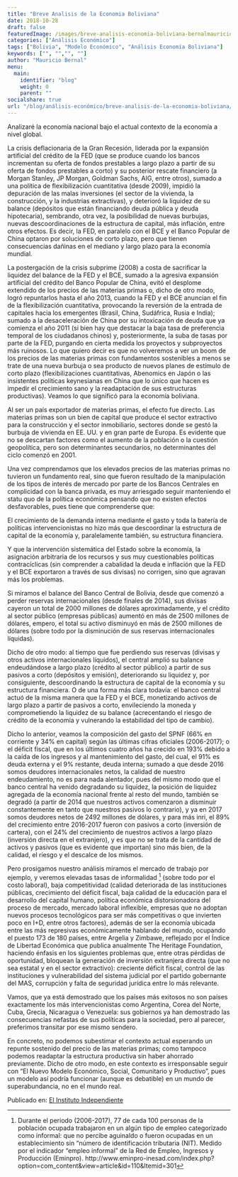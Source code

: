 ```yaml
---
title: "Breve Analisis de la Economia Boliviana"
date: 2018-10-28
draft: false
featuredImage: /images/breve-analisis-economia-boliviana-bernalmauricio.jpg
categories: ["Análisis Económico"]
tags: ["Bolivia", "Modelo Económico", "Análisis Economía Boliviana"]
keywords: ["", "","", ""]
author: "Mauricio Bernal"
menu:
  main:
    identifier: "blog"
    weight: 0 
    parent: ""
socialshare: true
url: "/blog/análisis-económico/breve-analisis-de-la-economia-boliviana/"
---
```


Analizaré la economía nacional bajo el actual contexto de la economía a nivel global.

La crisis deflacionaria de la Gran Recesión, liderada por la expansión artificial del crédito de la FED (que se produce cuando los bancos incrementan su oferta de fondos prestables a largo plazo a partir de su oferta de fondos prestables a corto) y su posterior rescate financiero (a Morgan Stanley, JP Morgan, Goldman Sachs, AIG, entre otros), sumado a una política de flexibilización cuantitativa (desde 2009), impidió la depuración de las malas inversiones (el sector de la vivienda, la construcción, y la industrias extractivas), y deterioró la liquidez de su balance (depósitos que están financiando deuda pública y deuda hipotecaria), sembrando, otra vez, la posibilidad de nuevas burbujas, nuevas descoordinaciones de la estructura de capital, más inflación, entre otros efectos. Es decir, la FED, en paralelo con el BCE y el Banco Popular de China optaron por soluciones de corto plazo, pero que tienen consecuencias dañinas en el mediano y largo plazo para la economía mundial.

La postergación de la crisis subprime (2008) a costa de sacrificar la liquidez del balance de la FED y el BCE, sumado a la agresiva expansión artificial del crédito del Banco Popular de China, evitó el desplome extendido de los precios de las materias primas o, dicho de otro modo, logró repuntarlos hasta el año 2013, cuando la FED y el BCE anuncian el fin de la flexibilización cuantitativa, provocando la reversión de la entrada de capitales hacia los emergentes (Brasil, China, Sudáfrica, Rusia e India); sumado a la desaceleración de China por su intoxicación de deuda que ya comienza el año 2011 (si bien hay que destacar la baja tasa de preferencia temporal de los ciudadanos chinos) y, posteriormente, la suba de tasas por parte de la FED, purgando en cierta medida los proyectos y subproyectos más ruinosos. Lo que quiero decir es que no volveremos a ver un boom de los precios de las materias primas con fundamentos sostenibles a menos se trate de una nueva burbuja o sea producto de nuevos planes de estímulo de corto plazo (flexibilizaciones cuantitativas, Abenomics en Japón o las insistentes políticas keynesianas en China que lo único que hacen es impedir el crecimiento sano y la readaptación de sus estructuras productivas). Veamos lo que significó para la economía boliviana.

Al ser un país exportador de materias primas, el efecto fue directo. Las materias primas son un bien de capital que produce el sector extractivo para la construcción y el sector inmobiliario, sectores donde se gestó la burbuja de vivienda en EE. UU. y en gran parte de Europa. Es evidente que no se descartan factores como el aumento de la población o la cuestión geopolítica, pero son determinantes secundarios, no determinantes del ciclo comenzó en 2001.

Una vez comprendamos que los elevados precios de las materias primas no tuvieron un fundamento real, sino que fueron resultado de la manipulación de los tipos de interés de mercado por parte de los Bancos Centrales en complicidad con la banca privada, es muy arriesgado seguir manteniendo el statu quo de la política económica pensando que no existen efectos desfavorables, pues tiene que comprenderse que:

El crecimiento de la demanda interna mediante el gasto y toda la batería de políticas intervencionistas no hizo más que descoordinar la estructura de capital de la economía y, paralelamente también, su estructura financiera.

Y que la intervención sistemática del Estado sobre la economía, la asignación arbitraria de los recursos y sus muy cuestionables políticas contracíclicas (sin comprender a cabalidad la deuda e inflación que la FED y el BCE exportaron a través de sus divisas) no corrigen, sino que agravan más los problemas.

Si miramos el balance del Banco Central de Bolivia, desde que comenzó a perder reservas internacionales (desde finales de 2014), sus divisas cayeron un total de 2000 millones de dólares aproximadamente, y el crédito al sector público (empresas públicas) aumentó en más de 2500 millones de dólares, empero, el total su activo disminuyó en más de 2500 millones de dólares (sobre todo por la disminución de sus reservas internacionales líquidas).

Dicho de otro modo: al tiempo que fue perdiendo sus reservas (divisas y otros activos internacionales líquidos), el central amplió su balance endeudándose a largo plazo (crédito al sector público) a partir de sus pasivos a corto (depósitos y emisión), deteriorando su liquidez y, por consiguiente, descoordinando la estructura de capital de la economía y su estructura financiera. O de una forma más clara todavía: el banco central actuó de la misma manera que la FED y el BCE, monetizando activos de largo plazo a partir de pasivos a corto, envileciendo la moneda y comprometiendo la liquidez de su balance (acrecentando el riesgo de crédito de la economía y vulnerando la estabilidad del tipo de cambio).

Dicho lo anterior, veamos la composición del gasto del SPNF (66% en corriente y 34% en capital) según las últimas cifras oficiales (2006-2017); o el déficit fiscal, que en los últimos cuatro años ha crecido en 193% debido a la caída de los ingresos y al mantenimiento del gasto, del cual, el 91% es deuda externa y el 9% restante, deuda interna; sumado a que desde 2016 somos deudores internacionales netos, la calidad de nuestro endeudamiento, no es para nada alentador, pues del mismo modo que el banco central ha venido degradando su liquidez, la posición de liquidez agregada de la economía nacional frente al resto del mundo, también se degradó (a partir de 2014 que nuestros activos comenzaron a disminuir constantemente en tanto que nuestros pasivos lo contrario), y ya en 2017 somos deudores netos de 2492 millones de dólares, y para más inri, el 89% del crecimiento entre 2016-2017 fueron con pasivos a corto (inversión de cartera), con el 24% del crecimiento de nuestros activos a largo plazo (inversión directa en el extranjero), y es que no se trata de la cantidad de activos y pasivos (que es evidente que importan) sino más bien, de la calidad, el riesgo y el descalce de los mismos.

Pero prosigamos nuestro análisis miramos el mercado de trabajo por ejemplo, y veremos elevadas tasas de informalidad [^1] (sobre todo por el costo laboral), baja competitividad (calidad deteriorada de las instituciones públicas, crecimiento del déficit fiscal, baja calidad de la educación para el desarrollo del capital humano, política económica distorsionadora del proceso de mercado, mercado laboral inflexible, empresas que no adoptan nuevos procesos tecnológicos para ser más competitivas o que invierten poco en I+D, entre otros factores), además de ser la economía ubicada entre las más represivas económicamente hablando del mundo, ocupando el puesto 173 de 180 países, entre Argelia y Zimbawe, reflejado por el Índice de Libertad Económica que publica anualmente The Heritage Foundation, haciendo énfasis en los siguientes problemas que, entre otras pérdidas de oportunidad, bloquean la generación de inversión extranjera directa (que no sea estatal y en el sector extractivo): creciente déficit fiscal, control de las instituciones y vulnerabilidad del sistema judicial por el partido gobernante del MAS, corrupción y falta de seguridad jurídica entre lo más relevante.

Vamos, que ya está demostrado que los países más exitosos no son países exactamente los más intervencionistas como Argentina, Corea del Norte, Cuba, Grecia, Nicaragua o Venezuela: sus gobiernos ya han demostrado las consecuencias nefastas de sus políticas para la sociedad, pero al parecer, preferimos transitar por ese mismo sendero.

En concreto, no podemos subestimar el contexto actual esperando un repunte sostenido del precio de las materias primas; como tampoco podemos readaptar la estructura productiva sin haber ahorrado previamente. Dicho de otro modo, en este contexto es irresponsable seguir con “El Nuevo Modelo Económico, Social, Comunitario y Productivo”, pues un modelo así podría funcionar (aunque es debatible) en un mundo de superabundancia, no en el mundo real.

Publicado en: [El Instituto Independiente](https://independent.typepad.com/elindependent/2018/10/breve-an%C3%A1lisis-de-la-situaci%C3%B3n-econ%C3%B3mica-de-bolivia.html)

[^1]: Durante el periodo (2006-2017), 77 de cada 100 personas de la población ocupada trabajaron en un algún tipo de empleo categorizado como informal: que no percibe aguinaldo o fueron ocupadas en un establecimiento sin “número de identificación tributaria (NIT). Medido por el indicador “empleo informal” de la Red de Empleo, Ingresos y Producción (Eminpro). http://www.eminpro-inesad.com/index.php?option=com_content&view=article&id=110&Itemid=301